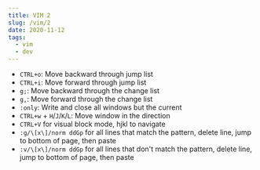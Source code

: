 ```yaml
---
title: VIM 2
slug: /vim/2
date: 2020-11-12
tags:
  - vim
  - dev
---
```


- `CTRL+o`: Move backward through jump list
- `CTRL+i`: Move forward through jump list
- `g;`: Move backward through the change list
- `g,`: Move forward through the change list
- `:only`: Write and close all windows but the current
- `CTRL+w` + `H`/`J`/`K`/`L`: Move window in the direction
- `CTRL+V` for visual block mode, hjkl to navigate
- `:g/\[x\]/norm ddGp` for all lines that match the pattern, delete line, jump to bottom of page, then paste
- `:v/\[x\]/norm ddGp` for all lines that don't match the pattern, delete line, jump to bottom of page, then paste
